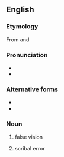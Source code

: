==English==

===Etymology===
From {{etyl|grc|en}} {{term|παρά|tr=para-||beside|lang=grc}} and {{term|βλέπω|tr=blepō||to look at|lang=grc}}

===Pronunciation===
* {{IPA|/ˈpærəˌblɛpsɪ/|lang=en}}
* {{hyphenation|para|blep|sy|lang=en}}

===Alternative forms===
* {{l|en|parablepsis}}
* {{l|en|parablepsia}}

===Noun===
{{en-noun|-}}

# false vision
# {{cx|obsolete|lang=en}} scribal error